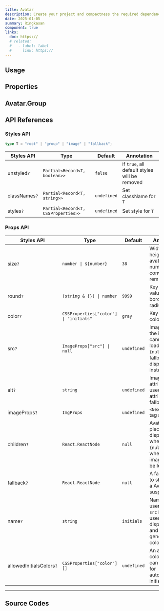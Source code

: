 ```yaml
---
title: Avatar
description: Create your project and compactness the required dependencies.
date: 2025-01-05
summary: Ringkasan
component: true
links:
  doc: https://
  # related:
  #   - label: label
  #     link: https://
---
```


## Usage

<AvatarDemosUsage />

## Properties

<AvatarDemosConfigurator />

## Avatar.Group

<AvatarDemosGroup />

## API References

### Styles API

```ts
type T = "root" | "group" | "image" | "fallback";
```

| Styles API    | Type                                | Default     | Annotation                                    |
| ------------- | ----------------------------------- | ----------- | --------------------------------------------- |
| unstyled`?`   | `Partial<Record<T, boolean>>`       | `false`     | if `true`, all default styles will be removed |
| classNames`?` | `Partial<Record<T, string>>`        | `undefined` | Set className for `T`                         |
| styles`?`     | `Partial<Record<T, CSSProperties>>` | `undefined` | Set style for `T`                             |

### Props API

| Styles API               | Type                                   | Default     | Annotation                                                                                   |
| ------------------------ | -------------------------------------- | ----------- | -------------------------------------------------------------------------------------------- |
| size`?`                  | `number \| ${number}`                  | `38`        | Width and height of the avatar, numbers are converted to rem                                 |
| round`?`                 | `(string & {}) \| number`              | `9999`      | Key of CSS value to set border-radius.                                                       |
| color`?`                 | `CSSProperties["color"] \| "initials"` | `gray`      | Key of CSS color.                                                                            |
| src`?`                   | `ImageProps["src"] \| null`            | `undefined` | Image url, if the image cannot be loaded or `src={null}`, then fallback is displayed instead |
| alt`?`                   | `string`                               | `undefined` | Image `alt` attribute, also used as `title` attribute for fallback                           |
| imageProps`?`            | `ImgProps`                             | `undefined` | `<NextImage/>` tag attributes                                                                |
| children`?`              | `React.ReactNode`                      | `null`      | Avatar placeholder, displayed when `src={null}` or when the image cannot be loaded.          |
| fallback`?`              | `React.ReactNode`                      | `null`      | A fallback tree to show when a Avatar src suspends.                                          |
| name`?`                  | `string`                               | `initials`  | Name of the user. When `src` is not set, used to display initials and to generate color.     |
| allowedInitialsColors`?` | `CSSProperties["color"][]`             | `undefined` | An array of colors that can be used for autogenerated initials                               |

---

## Source Codes

<SourceCodes name="avatar" />
